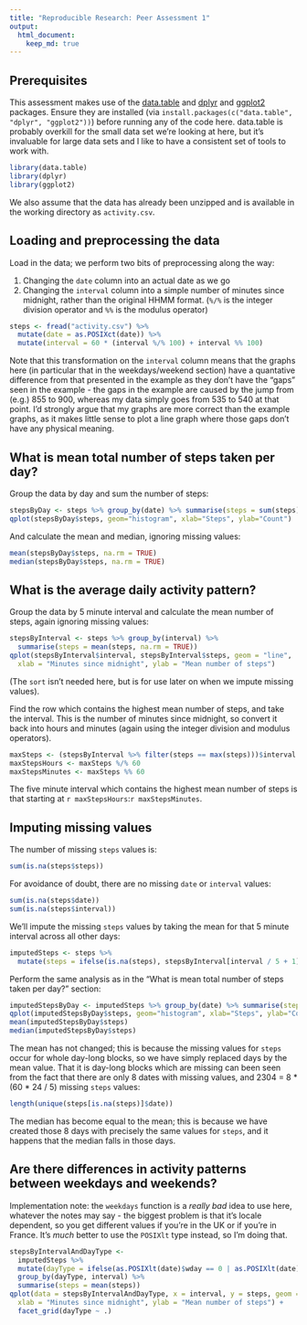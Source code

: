 ```yaml
---
title: "Reproducible Research: Peer Assessment 1"
output: 
  html_document:
    keep_md: true
---
```


## Prerequisites

This assessment makes use of the [data.table](https://cran.r-project.org/web/packages/data.table/index.html) and [dplyr](https://cran.r-project.org/web/packages/dplyr/index.html) and [ggplot2](https://cran.r-project.org/web/packages/ggplot2/index.html) packages. Ensure they are installed (via `install.packages(c("data.table", "dplyr", "ggplot2"))`) before running any of the code here. data.table is probably overkill for the small data set we're looking at here, but it's invaluable for large data sets and I like to have a consistent set of tools to work with.

```r
library(data.table)
library(dplyr)
library(ggplot2)
```

We also assume that the data has already been unzipped and is available in the working directory as `activity.csv`.

## Loading and preprocessing the data

Load in the data; we perform two bits of preprocessing along the way:

1. Changing the `date` column into an actual date as we go
2. Changing the `interval` column into a simple number of minutes since midnight, rather than the original HHMM format. (`%/%` is the integer division operator and `%%` is the modulus operator)

```r
steps <- fread("activity.csv") %>%
  mutate(date = as.POSIXct(date)) %>%
  mutate(interval = 60 * (interval %/% 100) + interval %% 100)
```

Note that this transformation on the `interval` column means that the graphs here (in particular that in the weekdays/weekend section) have a quantative difference from that presented in the example as they don't have the "gaps" seen in the example - the gaps in the example are caused by the jump from (e.g.) 855 to 900, whereas my data simply goes from 535 to 540 at that point. I'd strongly argue that my graphs are more correct than the example graphs, as it makes little sense to plot a line graph where those gaps don't have any physical meaning.

## What is mean total number of steps taken per day?

Group the data by day and sum the number of steps:

```r
stepsByDay <- steps %>% group_by(date) %>% summarise(steps = sum(steps))
qplot(stepsByDay$steps, geom="histogram", xlab="Steps", ylab="Count")
```

And calculate the mean and median, ignoring missing values:

```r
mean(stepsByDay$steps, na.rm = TRUE)
median(stepsByDay$steps, na.rm = TRUE)
```

## What is the average daily activity pattern?

Group the data by 5 minute interval and calculate the mean number of steps, again ignoring missing values:

```r
stepsByInterval <- steps %>% group_by(interval) %>%
  summarise(steps = mean(steps, na.rm = TRUE))
qplot(stepsByInterval$interval, stepsByInterval$steps, geom = "line",
  xlab = "Minutes since midnight", ylab = "Mean number of steps")
```

(The `sort` isn't needed here, but is for use later on when we impute missing values).

Find the row which contains the highest mean number of steps, and take the interval. This is the number of minutes since midnight, so convert it back into hours and minutes (again using the integer division and modulus operators).

```r
maxSteps <- (stepsByInterval %>% filter(steps == max(steps)))$interval
maxStepsHours <- maxSteps %/% 60
maxStepsMinutes <- maxSteps %% 60
```

The five minute interval which contains the highest mean number of steps is that starting at `r maxStepsHours`:`r maxStepsMinutes`.

## Imputing missing values

The number of missing `steps` values is:

```r
sum(is.na(steps$steps))
```

For avoidance of doubt, there are no missing `date` or `interval` values:

```r
sum(is.na(steps$date))
sum(is.na(steps$interval))
```

We'll impute the missing `steps` values by taking the mean for that 5 minute interval across all other days:

```r
imputedSteps <- steps %>%
  mutate(steps = ifelse(is.na(steps), stepsByInterval[interval / 5 + 1]$steps, steps))
```

Perform the same analysis as in the "What is mean total number of steps taken per day?" section:

```r
imputedStepsByDay <- imputedSteps %>% group_by(date) %>% summarise(steps = sum(steps))
qplot(imputedStepsByDay$steps, geom="histogram", xlab="Steps", ylab="Count")
mean(imputedStepsByDay$steps)
median(imputedStepsByDay$steps)
```

The mean has not changed; this is because the missing values for `steps` occur for whole day-long blocks, so we have simply replaced days by the mean value. That it is day-long blocks which are missing can been seen from the fact that there are only 8 dates with missing values, and 2304 = 8 * (60 * 24 / 5) missing `steps` values:

```r
length(unique(steps[is.na(steps)]$date))
```

The median has become equal to the mean; this is because we have created those 8 days with precisely the same values for `steps`, and it happens that the median falls in those days.

## Are there differences in activity patterns between weekdays and weekends?

Implementation note: the `weekdays` function is a *really bad* idea to use here, whatever the notes may say - the biggest problem is that it's locale dependent, so you get different values if you're in the UK or if you're in France. It's *much* better to use the `POSIXlt` type instead, so I'm doing that.

```r
stepsByIntervalAndDayType <-
  imputedSteps %>%
  mutate(dayType = ifelse(as.POSIXlt(date)$wday == 0 | as.POSIXlt(date)$wday == 6, "weekend", "weekday")) %>%
  group_by(dayType, interval) %>%
  summarise(steps = mean(steps))
qplot(data = stepsByIntervalAndDayType, x = interval, y = steps, geom = "line",
  xlab = "Minutes since midnight", ylab = "Mean number of steps") +
  facet_grid(dayType ~ .)
```


